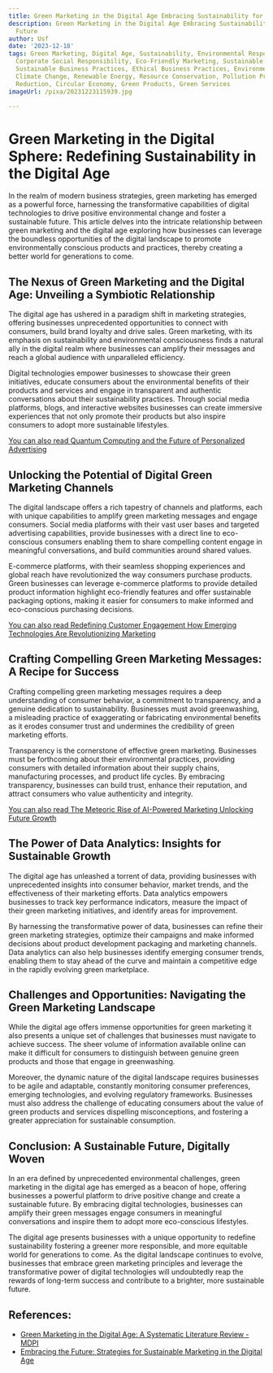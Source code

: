 ```yaml
---
title: Green Marketing in the Digital Age Embracing Sustainability for a Better Future
description: Green Marketing in the Digital Age Embracing Sustainability for a Better
  Future
author: Usf
date: '2023-12-18'
tags: Green Marketing, Digital Age, Sustainability, Environmental Responsibility,
  Corporate Social Responsibility, Eco-Friendly Marketing, Sustainable Development,
  Sustainable Business Practices, Ethical Business Practices, Environmental Impact,
  Climate Change, Renewable Energy, Resource Conservation, Pollution Prevention, Waste
  Reduction, Circular Economy, Green Products, Green Services
imageUrl: /pixa/20231223115939.jpg

---
```

#  Green Marketing in the Digital Sphere: Redefining Sustainability in the  Digital Age

In the  realm of  modern business strategies, green marketing has emerged as a powerful force, harnessing the transformative capabilities of  digital technologies to drive positive environmental  change and foster a sustainable future. This article delves  into the intricate relationship between green marketing and the digital age  exploring  how businesses can leverage the boundless opportunities  of the digital  landscape to promote environmentally conscious products and practices, thereby creating a better world for generations to  come.

##  The Nexus of Green Marketing and the Digital Age: Unveiling a Symbiotic  Relationship

The digital age has ushered in a paradigm shift in marketing strategies, offering businesses unprecedented opportunities to connect with consumers, build brand loyalty and drive sales. Green marketing, with its emphasis  on  sustainability and environmental consciousness finds a natural ally in the digital realm where businesses can amplify their messages and reach a global audience with unparalleled efficiency.

Digital technologies empower businesses  to showcase their green  initiatives, educate consumers about the environmental benefits of their  products and services and engage in transparent and authentic conversations about their  sustainability practices. Through social media platforms, blogs, and interactive websites businesses can create immersive experiences that not only promote their products but also  inspire consumers to adopt more sustainable  lifestyles.

[You can also read Quantum Computing and the Future of Personalized  Advertising](Quantum%20Computing%20and%20the%20Future%20of%20Personalized%20Advertising)


## Unlocking the Potential of Digital Green Marketing Channels

The digital landscape offers a rich tapestry of channels and platforms,  each with unique capabilities to amplify green  marketing messages and engage consumers. Social media platforms  with their  vast user bases and targeted advertising capabilities, provide businesses with a direct  line to eco-conscious consumers enabling them to share compelling content engage in meaningful conversations, and build communities around shared  values.

E-commerce platforms, with their seamless shopping experiences and global reach have revolutionized the way consumers  purchase products. Green businesses can leverage e-commerce platforms  to provide detailed product information highlight eco-friendly features and offer sustainable packaging options,  making it easier for consumers to make informed  and eco-conscious purchasing decisions.

[You can also read Redefining Customer Engagement How Emerging Technologies Are Revolutionizing Marketing](Redefining%20Customer%20Engagement%20How%20Emerging%20Technologies%20Are%20Revolutionizing%20Marketing)


##  Crafting Compelling Green Marketing Messages: A  Recipe for Success

Crafting compelling green marketing messages requires a deep  understanding of consumer behavior, a commitment to transparency, and a genuine dedication to sustainability. Businesses must avoid greenwashing, a  misleading practice of exaggerating  or fabricating environmental benefits as  it erodes consumer trust and undermines the  credibility of green marketing efforts.

Transparency is the cornerstone of effective green marketing. Businesses must be forthcoming about their  environmental practices, providing consumers with detailed information about their supply chains, manufacturing processes, and product life cycles. By embracing transparency, businesses can  build trust, enhance their reputation, and attract consumers who value authenticity and integrity.

[You can  also read  The Meteoric Rise of AI-Powered Marketing Unlocking  Future  Growth](The%20Meteoric%20Rise%20of%20AI-Powered%20Marketing%20Unlocking%20Future%20Growth)


##  The  Power of Data Analytics: Insights for Sustainable Growth

The digital age has unleashed a  torrent of data, providing businesses with unprecedented insights into consumer behavior, market trends, and the effectiveness of their marketing efforts. Data  analytics empowers businesses to track key performance indicators, measure the impact of their green marketing initiatives, and identify areas for improvement.

By harnessing the transformative power of data, businesses can refine their  green marketing strategies, optimize their campaigns and make informed decisions  about product development  packaging and marketing channels.  Data analytics can also help businesses identify emerging consumer trends, enabling them to stay ahead of the curve and maintain  a competitive edge in the rapidly evolving green marketplace.

## Challenges and Opportunities: Navigating the Green Marketing Landscape

While the digital age offers immense  opportunities for green marketing it also presents a unique set of challenges that businesses must  navigate to achieve success. The sheer  volume  of information available online can  make it difficult for consumers to  distinguish between genuine green products and those that engage in greenwashing.

Moreover, the dynamic nature  of the digital landscape  requires  businesses to be agile and adaptable, constantly monitoring consumer preferences, emerging technologies, and evolving regulatory  frameworks. Businesses must also address the challenge of educating consumers  about the value of green products and services dispelling misconceptions, and fostering a greater appreciation  for sustainable consumption.

## Conclusion: A Sustainable Future, Digitally Woven

In an era defined by unprecedented  environmental  challenges, green marketing in the  digital age has emerged  as a beacon  of hope, offering businesses a powerful platform to drive positive change and create a sustainable future. By embracing  digital technologies, businesses  can amplify their green messages engage consumers in meaningful conversations and inspire them to adopt more  eco-conscious lifestyles.

The digital age presents businesses  with  a unique opportunity to redefine sustainability fostering a greener more responsible, and more equitable  world for generations to come. As  the digital landscape continues to evolve, businesses that embrace green marketing principles and leverage the transformative power of digital  technologies will undoubtedly reap the rewards of long-term  success and contribute to a brighter, more sustainable future.

## References:
- [Green Marketing in the Digital Age: A Systematic Literature Review - MDPI](https://www.mdpi.com/2071-1050/15/16/12369)
- [Embracing the Future: Strategies for Sustainable Marketing in the Digital Age](https://www.mediummultimedia.com/en/marketing-usa/sustainable-marketing/)
